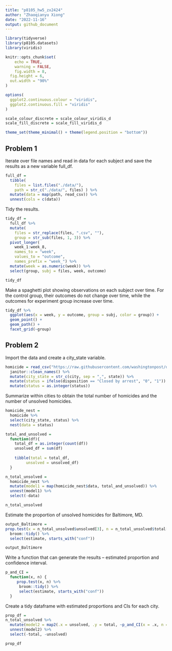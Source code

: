 ```yaml
---
title: "p8105_hw5_zx2424"
author: "Zhaoqianyu Xiong"
date: "2022-11-16"
output: github_document
---
```

```r
library(tidyverse)
library(p8105.datasets)
library(viridis)

knitr::opts_chunk$set(
	echo = TRUE,
	warning = FALSE,
	fig.width = 8, 
  fig.height = 6,
  out.width = "90%"
)

options(
  ggplot2.continuous.colour = "viridis",
  ggplot2.continuous.fill = "viridis"
)

scale_colour_discrete = scale_colour_viridis_d
scale_fill_discrete = scale_fill_viridis_d

theme_set(theme_minimal() + theme(legend.position = "bottom"))
```

## Problem 1
Iterate over file names and read in data for each subject and save the results as a new variable full_df.
```r
full_df = 
  tibble(
    files = list.files("./data/"),
    path = str_c("./data/", files) ) %>% 
  mutate(data = map(path, read_csv)) %>% 
  unnest(cols = c(data))
```

Tidy the results.
```r
tidy_df = 
  full_df %>% 
  mutate(
    files = str_replace(files, ".csv", ""),
    group = str_sub(files, 1, 3)) %>%  
  pivot_longer(
    week_1:week_8,
    names_to = "week",
    values_to = "outcome",
    names_prefix = "week_") %>% 
  mutate(week = as.numeric(week)) %>% 
  select(group, subj = files, week, outcome) 

tidy_df
```

Make a spaghetti plot showing observations on each subject over time. For the control group, their outcomes do not change over time, while the outcomes for experiment group increase over time.
```r
tidy_df %>% 
  ggplot(aes(x = week, y = outcome, group = subj, color = group)) + 
  geom_point() + 
  geom_path() + 
  facet_grid(~group)
```

## Problem 2
Import the data and create a city_state variable.
```r
homicide = read_csv("https://raw.githubusercontent.com/washingtonpost/data-homicides/master/homicide-data.csv") %>%
  janitor::clean_names() %>%
  mutate(city_state = str_c(city, sep = ",", state)) %>%
  mutate(status = ifelse(disposition == "Closed by arrest", "0", "1")) %>%
  mutate(status = as.integer(status)) 
```

Summarize within cities to obtain the total number of homicides and the number of unsolved homicides.
```r
homicide_nest = 
  homicide %>%
  select(city_state, status) %>%
  nest(data = status)

total_and_unsolved = 
  function(df){
    total_df = as.integer(count(df))
    unsolved_df = sum(df)
    
    tibble(total = total_df,
         unsolved = unsolved_df)
  }

n_total_unsolved = 
  homicide_nest %>%
  mutate(model1 = map(homicide_nest$data, total_and_unsolved)) %>%
  unnest(model1) %>%
  select(-data)

n_total_unsolved
```

Estimate the proportion of unsolved homicides for Baltimore, MD.
```r
output_Baltimore = 
prop.test(x = n_total_unsolved$unsolved[3], n = n_total_unsolved$total[3]) %>%
  broom::tidy() %>%
  select(estimate, starts_with("conf"))

output_Baltimore 
```

Write a function that can generate the results -- estimated proportion and confidence interval.
```r
p_and_CI =
  function(x, n) {
     prop.test(x, n) %>%
      broom::tidy() %>%
      select(estimate, starts_with("conf"))
  }
```

Create a tidy dataframe with estimated proportions and CIs for each city.
```r
prop_df = 
n_total_unsolved %>%
  mutate(model2 = map2(.x = unsolved, .y = total, ~p_and_CI(x = .x, n = .y))) %>%
  unnest(model2) %>%
  select(-total, -unsolved)

prop_df
```

